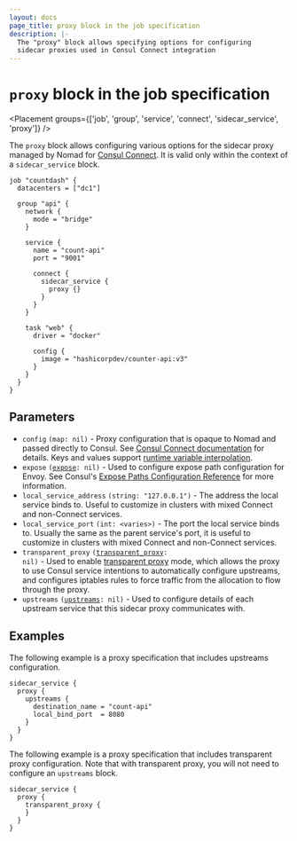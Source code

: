 ```yaml
---
layout: docs
page_title: proxy block in the job specification
description: |-
  The "proxy" block allows specifying options for configuring
  sidecar proxies used in Consul Connect integration
---
```


# `proxy` block in the job specification

<Placement
  groups={['job', 'group', 'service', 'connect', 'sidecar_service', 'proxy']}
/>

The `proxy` block allows configuring various options for the sidecar proxy
managed by Nomad for [Consul Connect][]. It is valid only within the context of
a `sidecar_service` block.

```hcl
job "countdash" {
  datacenters = ["dc1"]

  group "api" {
    network {
      mode = "bridge"
    }

    service {
      name = "count-api"
      port = "9001"

      connect {
        sidecar_service {
          proxy {}
        }
      }
    }

    task "web" {
      driver = "docker"

      config {
        image = "hashicorpdev/counter-api:v3"
      }
    }
  }
}
```

## Parameters

- `config` `(map: nil)` - Proxy configuration that is opaque to Nomad and passed
  directly to Consul. See [Consul Connect documentation][envoy_dynamic_config]
  for details. Keys and values support [runtime variable interpolation][].
- `expose` <code>([expose]: nil)</code> - Used to configure expose path
  configuration for Envoy. See Consul's [Expose Paths Configuration
  Reference][expose_path_ref] for more information.
- `local_service_address` `(string: "127.0.0.1")` - The address the local
  service binds to. Useful to customize in clusters with mixed Connect and
  non-Connect services.
- `local_service_port` `(int: <varies>)` - The port the local service binds to.
  Usually the same as the parent service's port, it is useful to customize in
  clusters with mixed Connect and non-Connect services.
- `transparent_proxy` <code>([transparent_proxy][]: nil)</code> - Used to enable
  [transparent proxy][tproxy] mode, which allows the proxy to use Consul service
  intentions to automatically configure upstreams, and configures iptables rules
  to force traffic from the allocation to flow through the proxy.
- `upstreams` <code>([upstreams][]: nil)</code> - Used to configure details of
  each upstream service that this sidecar proxy communicates with.

## Examples

The following example is a proxy specification that includes upstreams
configuration.

```hcl
sidecar_service {
  proxy {
    upstreams {
      destination_name = "count-api"
      local_bind_port  = 8080
    }
  }
}
```

The following example is a proxy specification that includes transparent proxy
configuration. Note that with transparent proxy, you will not need to configure
an `upstreams` block.

```hcl
sidecar_service {
  proxy {
    transparent_proxy {
    }
  }
}
```

[Consul Connect]: /nomad/docs/integrations/consul-connect
[job]: /nomad/docs/job-specification/job 'Nomad job Job Specification'
[group]: /nomad/docs/job-specification/group 'Nomad group Job Specification'
[task]: /nomad/docs/job-specification/task 'Nomad task Job Specification'
[runtime variable interpolation]: /nomad/docs/reference/runtime-variable-interpolation 'Nomad interpolation'
[sidecar_service]: /nomad/docs/job-specification/sidecar_service 'Nomad sidecar service Specification'
[upstreams]: /nomad/docs/job-specification/upstreams 'Nomad upstream config Specification'
[expose]: /nomad/docs/job-specification/expose 'Nomad proxy expose configuration'
[envoy_dynamic_config]: /consul/docs/connect/proxies/envoy#dynamic-configuration
[expose_path_ref]: /consul/docs/connect/proxies/proxy-config-reference#expose-paths-configuration-reference
[transparent_proxy]: /nomad/docs/job-specification/transparent_proxy
[tproxy]: /consul/docs/k8s/connect/transparent-proxy
